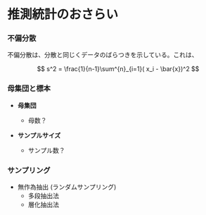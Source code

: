 # 推測統計のおさらい {#rstatsinfe}


### 不偏分散

不偏分散は、分散と同じくデータのばらつきを示している。これは、

$$
 s^2 = \frac{1}{n-1}\sum^{n}_{i=1}( x_i - \bar{x})^2
$$



### 母集団と標本

- **母集団**

  - 母数？

- **サンプルサイズ**

  - サンプル数？

### サンプリング

- 無作為抽出 (ランダムサンプリング)
  - 多段抽出法
  - 層化抽出法

